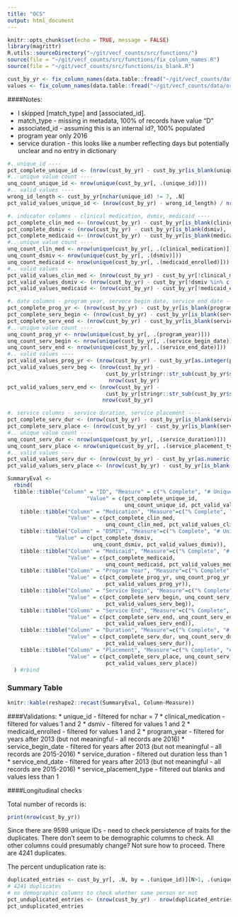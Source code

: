 ```yaml
---
title: "OCS"
output: html_document
---
```


```r
knitr::opts_chunk$set(echo = TRUE, message = FALSE)
library(magrittr)
R.utils::sourceDirectory("~/git/vecf_counts/src/functions/")
source(file = "~/git/vecf_counts/src/functions/fix_column_names.R")
source(file = "~/git/vecf_counts/src/functions/is_blank.R")

cust_by_yr <- fix_column_names(data.table::fread("~/git/vecf_counts/data/original/q4/OCS/OCS Services By Year.csv", colClasses = "character"))
values <- fix_column_names(data.table::fread("~/git/vecf_counts/data/original/ExportedValues.csv"))
```

####Notes: 

* I skipped [match_type] and [associated_id].  
+ match_type - missing in metadata, 100% of records have value "D"
+ associated_id - assuming this is an internal id?, 100% populated
* program year only 2016 
* service duration - this looks like a number reflecting days but potentially unclear and no entry in dictionary

```r
#. unique_id ----
pct_complete_unique_id <- (nrow(cust_by_yr) - cust_by_yr[is_blank(unique_id), .N]) / nrow(cust_by_yr)
#.. unique value count ----
unq_count_unique_id <- nrow(unique(cust_by_yr[, .(unique_id)]))
#.. valid values ----
wrong_id_length <- cust_by_yr[nchar(unique_id) != 7, .N]
pct_valid_values_unique_id <- (nrow(cust_by_yr) - wrong_id_length) / nrow(cust_by_yr)

#. indicator columns - clinical medication, dsmiv, medicaid ----
pct_complete_clin_med <- (nrow(cust_by_yr) - cust_by_yr[is_blank(clinical_medication), .N]) / nrow(cust_by_yr)
pct_complete_dsmiv <- (nrow(cust_by_yr) - cust_by_yr[is_blank(dsmiv), .N]) / nrow(cust_by_yr)
pct_complete_medicaid <- (nrow(cust_by_yr) - cust_by_yr[is_blank(medicaid_enrolled), .N]) / nrow(cust_by_yr)
#.. unique value count ----
unq_count_clin_med <- nrow(unique(cust_by_yr[, .(clinical_medication)]))
unq_count_dsmiv <- nrow(unique(cust_by_yr[, .(dsmiv)]))
unq_count_medicaid <- nrow(unique(cust_by_yr[, .(medicaid_enrolled)]))
#.. valid values ----
pct_valid_values_clin_med <- (nrow(cust_by_yr) - cust_by_yr[!clinical_medication %in% c("1", "2"), .N]) / nrow(cust_by_yr)
pct_valid_values_dsmiv <- (nrow(cust_by_yr) - cust_by_yr[!dsmiv %in% c("1", "2"), .N]) / nrow(cust_by_yr)
pct_valid_values_medicaid <- (nrow(cust_by_yr) - cust_by_yr[!medicaid_enrolled %in% c("1", "2"), .N]) / nrow(cust_by_yr)

#. date columns - program year, servoce begin date, service end date ----
pct_complete_prog_yr <- (nrow(cust_by_yr) - cust_by_yr[is_blank(program_year), .N]) / nrow(cust_by_yr)
pct_complete_serv_begin <- (nrow(cust_by_yr) - cust_by_yr[is_blank(service_begin_date), .N]) / nrow(cust_by_yr)
pct_complete_serv_end <- (nrow(cust_by_yr) - cust_by_yr[is_blank(service_end_date), .N]) / nrow(cust_by_yr)
#.. unique value count ----
unq_count_prog_yr <- nrow(unique(cust_by_yr[, .(program_year)]))
unq_count_serv_begin <- nrow(unique(cust_by_yr[, .(service_begin_date)]))
unq_count_serv_end <- nrow(unique(cust_by_yr[, .(service_end_date)]))
#.. valid values ----
pct_valid_values_prog_yr <- (nrow(cust_by_yr) - cust_by_yr[as.integer(program_year) < 2013, .N]) / nrow(cust_by_yr)
pct_valid_values_serv_beg <- (nrow(cust_by_yr) - 
                               cust_by_yr[stringr::str_sub(cust_by_yr$service_begin_date, start = 7L, end = 10L) < 2013, .N]) / 
                                nrow(cust_by_yr)
pct_valid_values_serv_end <- (nrow(cust_by_yr) - 
                               cust_by_yr[stringr::str_sub(cust_by_yr$service_end_date, start = 7L, end = 10L) < 2013, .N]) / 
                              nrow(cust_by_yr)

#. service columns - service duration, service placement ----
pct_complete_serv_dur <- (nrow(cust_by_yr) - cust_by_yr[is_blank(service_duration), .N]) / nrow(cust_by_yr)
pct_complete_serv_place <- (nrow(cust_by_yr) - cust_by_yr[is_blank(service_placement_type), .N]) / nrow(cust_by_yr)
#.. unique value count ----
unq_count_serv_dur <- nrow(unique(cust_by_yr[, .(service_duration)]))
unq_count_serv_place <- nrow(unique(cust_by_yr[, .(service_placement_type)]))
#.. valid values ----
pct_valid_values_serv_dur <- (nrow(cust_by_yr) - cust_by_yr[as.numeric(service_duration) < 1, .N]) / nrow(cust_by_yr)
pct_valid_values_serv_place <- (nrow(cust_by_yr) - cust_by_yr[is_blank(service_placement_type)|as.numeric(service_placement_type) <1, .N]) / nrow(cust_by_yr)


```



```r
SummaryEval <- 
  rbind(
  tibble::tibble("Column" = "ID", "Measure" = c("% Complete", "# Unique", "% Valid "), 
                         "Value" = c(pct_complete_unique_id, 
                                     unq_count_unique_id, pct_valid_values_unique_id)),
    tibble::tibble("Column" = "Medication", "Measure"=c("% Complete", "# Unique", "% Valid "),
                   "Value" = c(pct_complete_clin_med, 
                               unq_count_clin_med, pct_valid_values_clin_med)),
    tibble::tibble("Column" = "DSMIV", "Measure"=c("% Complete", "# Unique", "% Valid "),
               "Value" = c(pct_complete_dsmiv, 
                           unq_count_dsmiv, pct_valid_values_dsmiv)),
    tibble::tibble("Column" = "Medicaid", "Measure"=c("% Complete", "# Unique", "% Valid "),
                   "Value" = c(pct_complete_medicaid, 
                               unq_count_medicaid, pct_valid_values_medicaid)),
    tibble::tibble("Column" = "Program Year", "Measure"=c("% Complete", "# Unique", "% Valid "),
                   "Value" = c(pct_complete_prog_yr, unq_count_prog_yr, 
                               pct_valid_values_prog_yr)),
    tibble::tibble("Column" = "Service Begin", "Measure"=c("% Complete", "# Unique", "% Valid "),
                   "Value" = c(pct_complete_serv_begin, unq_count_serv_begin, 
                               pct_valid_values_serv_beg)),
    tibble::tibble("Column" = "Service End", "Measure"=c("% Complete", "# Unique", "% Valid "),
                   "Value" = c(pct_complete_serv_end, unq_count_serv_end, 
                               pct_valid_values_serv_end)),
    tibble::tibble("Column" = "Duration", "Measure"=c("% Complete", "# Unique", "% Valid "),
                   "Value" = c(pct_complete_serv_dur, unq_count_serv_dur, 
                               pct_valid_values_serv_dur)),
    tibble::tibble("Column" = "Placement", "Measure"=c("% Complete", "# Unique", "% Valid "),
                   "Value" = c(pct_complete_serv_place, unq_count_serv_place, 
                               pct_valid_values_serv_place))
  ) #rbind

```

### Summary Table

```R
knitr::kable(reshape2::recast(SummaryEval, Column~Measure))
```

####Validations: 
* unique_id - filtered for nchar = 7
* clinical_medication - filtered for values 1 and 2
* dsmiv  - filtered for values 1 and 2
* medicaid_enrolled  - filtered for values 1 and 2
* program_year - filtered for years after 2013 (but not meaningful - all records are 2016)
* service_begin_date - filtered for years after 2013 (but not meaningful - all records are 2015-2016)
* service_duration - filtered out duration less than 1
* service_end_date - filtered for years after 2013 (but not meaningful - all records are 2015-2016)
* service_placement_type - filtered out blanks and values less than 1 



####Longitudinal checks

Total number of records is:

```r
print(nrow(cust_by_yr))
```

Since there are 9598 unique IDs - need to check persistence of traits for the duplicates. There don't seem to be demographic columns to check. All other columns could presumably change? Not sure how to proceed. There are 4241 duplicates. 

The percent unduplication rate is: 
```r
duplicated_entries <- cust_by_yr[, .N, by = .(unique_id)][N>1, .(unique_id)] 
# 4241 duplicates
# no demographic columns to check whether same person or not
pct_unduplicated_entries <- (nrow(cust_by_yr) - nrow(duplicated_entries)) / nrow(cust_by_yr)
pct_unduplicated_entries
```





